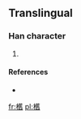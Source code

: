 ==Translingual==

===Han character===
{{Han char|rn=75|rad=木|as=18|sn=22|four=|canj=木廿人X (DTOX)}}

# {{defn|Han|sort=木18}}

====References====
* {{Han ref|kx=0563.231|hdz=21323.021|uh=6B0D|ud=27405}}

[[fr:欍]]
[[pl:欍]]